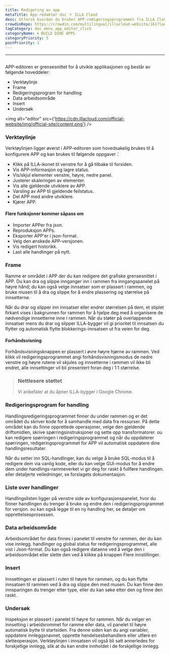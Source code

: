 ```yaml
---
title: Redigering av app
metaTitle: App-redaktør doc ＋ ILLA Cloud
desc: Utforsk hvordan du bruker APP-redigeringsprogrammet fra ILLA Cloud for å opprette og tilpasse applikasjonene dine ved hjelp av et brukervennlig grensesnitt
crowdinRepo: https://crowdin.com/multilingual/illacloud-website/161?languages=no&filter=basic&value=0
tagCategory: doc_menu_app_editor_click
categoryName: 🌀 BUILD DINE APPS
categoryPriority: 5
postPriority: 1
---
```


* * *

## <h2 hidden>Appredaktør</h2>

APP-editoren er grensesnittet for å utvikle applikasjonen og består av følgende hoveddeler:

-   Verktøylinje
-   Frame
-   Redigeringsprogram for handling
-   Data arbeidsområde
-   Insert
-   Undersøk

<img alt="editor" src={'https://cdn.illacloud.com/official-website/img/official-site/content.png'} />

### Verktøylinje

Verktøylinjen ligger øverst i APP-editoren som hovedsakelig brukes til å konfigurere APP og kan brukes til følgende oppgaver：

-   Klikk på ILLA-ikonet til venstre for å gå tilbake til forsiden.
-   Vis APP-informasjon og lagre status.
-   Vis/skjul elementer venstre, høyre, nedre panel.
-   Justerer skaleringen av elementer.
-   Vis alle gjeldende utviklere av APP.
-   Varsling av APP til gjeldende feilstatus.
-   Del APP med andre utviklere.
-   Kjører APP.

#### Flere funksjoner kommer såpass om

-   Importer APPer fra json.
-   Reproduksjon APPs.
-   Eksporter APP'er i json-format.
-   Velg den ønskede APP-versjonen.
-   Vis redigert historikk.
-   Last alle handlinger på nytt.

[//]: # "[Image]"

### Frame

Ramme er området i APP der du kan redigere det grafiske grensesnittet i APP. Du kan dra og slippe innganger inn i rammen fra inngangspanelet på høyre hånd; du kan også velge innsatser som er plassert i rammen, og bruke musen til å dra og slippe for å endre plassering og størrelse på innsetterne.

Når du drar og slipper inn innsatser eller endrer størrelsen på dem, et stiplet firkant vises i bakgrunnen for rammen for å hjelpe deg med å organisere de nødvendige innsetterne inne i rammen. Når du støter på overlappende innsatser mens du drar og slipper ILLA-bygger vil gi prioritet til innsatsen du flytter og automatisk flytte blokkerings-innsatsen ut fra veien for deg.

#### Forhåndsvisning

Forhåndsvisningsknappen er plassert i øvre høyre hjørne av rammen. Ved klikk vil redigeringsprogrammet angi forhåndsvisningsmodus de nedre venstre og høyre rutene vil skjules og innsetterne i rammen vil ikke bli endret, alle innsettinger vil bli presentert foran deg i 1:1 størrelse.

> ### Nettlesere støttet
>
> Vi anbefaler at du åpner ILLA-bygger i Google Chrome.

### Redigeringsprogram for handling

Handlingsredigeringsprogrammet finner du under rammen og er det området du skriver kode for å samhandle med data fra ressurser. På dette området kan du finne opprettede operasjoner, velge den gjeldende driftsmidlen, skrive spørringsinstruksjoner og sette opp transformatorer. ou kan redigere spørringen i redigeringsprogrammet og når du oppdaterer spørringen, redigeringsprogrammet for APP vil automatisk oppdatere dine handlingsresultater.

Når du setter inn SQL-handlinger, kan du velge å bruke SQL-modus til å redigere dem via vanlig kode, eller du kan velge GUI-modus for å endre dem under handlings-rammeverket vi gir deg for raskt å fullføre handlingen. eller detaljerte veiledninger, se forslagets dokumentasjon.

### Liste over handlinger

Handlingslisten ligger på venstre side av konfigurasjonspanelet, hvor du finner handlingen du trenger å bruke og endre den i redigeringsprogrammet for versjon. ou kan også legge til en ny handling her, se detaljer om opprettelsesprosessen.

### Data arbeidsområde

Arbeidsområdet for data finnes i panelet til venstre for rammen, der du kan vise innlegg. handlinger og global status for redigeringsprogrammet, alle vist i Json-format. Du kan også redigere dataene ved å velge den i arbeidsområdet eller slette den ved å klikke på knappen Flere innstillinger.

### Insert

Innsettingen er plassert i ruten til høyre for rammen, og du kan flytte innsatsen til rammen ved å dra og slippe den med musen. Du kan finne den innsparingen du trenger etter type, eller du kan søke etter den og finne den raskt.

[//]: # "[Image]"

### Undersøk

Inspeksjon er plassert i panelet til høyre for rammen. Når du velger en innsetting i arbeidsrommet for ramme eller data, vil panelet til høyre automatisk bytte til startsiden. Fra denne siden kan du angi variabler, oppdatere innleggsnavnet, opprette hendelsesbehandlere eller utføre en sletteoperasjon. Verktøylinjen i innsatsen vil også bli satt annerledes for forskjellige innlegg, slik at du kan endre innholdet i de forskjellige innlegg.
